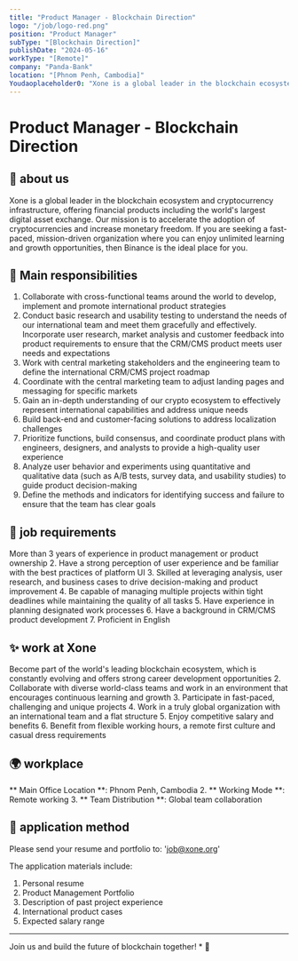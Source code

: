 ```yaml
---
title: "Product Manager - Blockchain Direction"
logo: "/job/logo-red.png"
position: "Product Manager"
subType: "[Blockchain Direction]"
publishDate: "2024-05-16"
workType: "[Remote]"
company: "Panda-Bank"
location: "[Phnom Penh, Cambodia]"
Youdaoplaceholder0: "Xone is a global leader in the blockchain ecosystem and cryptocurrency infrastructure, offering financial products including the world 's largest digital asset exchange."
---
```


# Product Manager - Blockchain Direction

## 🌟 about us

Xone is a global leader in the blockchain ecosystem and cryptocurrency infrastructure, offering financial products including the world's largest digital asset exchange. Our mission is to accelerate the adoption of cryptocurrencies and increase monetary freedom. If you are seeking a fast-paced, mission-driven organization where you can enjoy unlimited learning and growth opportunities, then Binance is the ideal place for you.

## 🎯 Main responsibilities

1. Collaborate with cross-functional teams around the world to develop, implement and promote international product strategies
2. Conduct basic research and usability testing to understand the needs of our international team and meet them gracefully and effectively. Incorporate user research, market analysis and customer feedback into product requirements to ensure that the CRM/CMS product meets user needs and expectations
3. Work with central marketing stakeholders and the engineering team to define the international CRM/CMS project roadmap
4. Coordinate with the central marketing team to adjust landing pages and messaging for specific markets
5. Gain an in-depth understanding of our crypto ecosystem to effectively represent international capabilities and address unique needs
6. Build back-end and customer-facing solutions to address localization challenges
7. Prioritize functions, build consensus, and coordinate product plans with engineers, designers, and analysts to provide a high-quality user experience
8. Analyze user behavior and experiments using quantitative and qualitative data (such as A/B tests, survey data, and usability studies) to guide product decision-making
9. Define the methods and indicators for identifying success and failure to ensure that the team has clear goals

## 🚀 job requirements

More than 3 years of experience in product management or product ownership
2. Have a strong perception of user experience and be familiar with the best practices of platform UI
3. Skilled at leveraging analysis, user research, and business cases to drive decision-making and product improvement
4. Be capable of managing multiple projects within tight deadlines while maintaining the quality of all tasks
5. Have experience in planning designated work processes
6. Have a background in CRM/CMS product development
7. Proficient in English

## ✨ work at Xone

Become part of the world's leading blockchain ecosystem, which is constantly evolving and offers strong career development opportunities
2. Collaborate with diverse world-class teams and work in an environment that encourages continuous learning and growth
3. Participate in fast-paced, challenging and unique projects
4. Work in a truly global organization with an international team and a flat structure
5. Enjoy competitive salary and benefits
6. Benefit from flexible working hours, a remote first culture and casual dress requirements

## 🌍 workplace

** Main Office Location **: Phnom Penh, Cambodia
2. ** Working Mode **: Remote working
3. ** Team Distribution **: Global team collaboration

## 🔗 application method

Please send your resume and portfolio to: '<a href="mailto:job@xone.org">job@xone.org</a>'

The application materials include:
1. Personal resume
2. Product Management Portfolio
3. Description of past project experience
4. International product cases
5. Expected salary range

---

Join us and build the future of blockchain together! * 🚀
